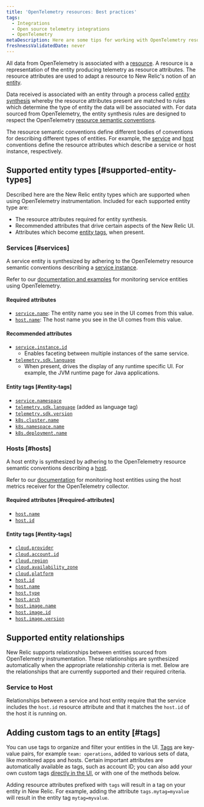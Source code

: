```yaml
---
title: 'OpenTelemetry resources: Best practices'
tags:
  - Integrations
  - Open source telemetry integrations
  - OpenTelemetry
metaDescription: Here are some tips for working with OpenTelemetry resources and New Relic.
freshnessValidatedDate: never
---
```


All data from OpenTelemetry is associated with a [resource](https://opentelemetry.io/docs/concepts/resources).
A resource is a representation of the entity producing telemetry as resource
attributes. The resource attributes are used to adapt a resource to New Relic's
notion of an [entity](docs/new-relic-solutions/new-relic-one/core-concepts/what-entity-new-relic).

Data received is associated with an entity through a process called [entity synthesis](/docs/entities/synthesis/)
whereby the resource attributes present are matched to rules which determine the type of entity the
data will be associated with. For data sourced from OpenTelemetry, the entity synthesis rules are
designed to respect the OpenTelemetry [resource semantic conventions](https://opentelemetry.io/docs/specs/semconv/resource).

The resource semantic conventions define different bodies of conventions for
describing different types of entities. For example, the
[service](https://opentelemetry.io/docs/specs/semconv/resource/#service) and
[host](https://opentelemetry.io/docs/specs/semconv/resource/host/)
conventions define the resource attributes which describe a service or host instance,
respectively.

## Supported entity types [#supported-entity-types]

Described here are the New Relic entity types which are supported when using
OpenTelemetry instrumentation. Included for each supported entity type are:

* The resource attributes required for entity synthesis.
* Recommended attributes that drive certain aspects of the New Relic UI.
* Attributes which become [entity tags](/docs/new-relic-solutions/new-relic-one/core-concepts/use-tags-help-organize-find-your-data/),
   when present.

### Services [#services]

A service entity is synthesized by adhering to the OpenTelemetry resource
semantic conventions describing a
[service instance](https://opentelemetry.io/docs/specs/semconv/resource/#service).

Refer to our
[documentation and examples](/docs/more-integrations/open-source-telemetry-integrations/opentelemetry/get-started/opentelemetry-set-up-your-app)
for monitoring service entities using OpenTelemetry.

#### Required attributes

* [`service.name`](https://opentelemetry.io/docs/specs/semconv/attributes-registry/service): The entity name you see in the UI comes from this value.
* [`host.name`](https://opentelemetry.io/docs/specs/semconv/attributes-registry/host/): The host name you see in the UI comes from this value.

#### Recommended attributes

* [`service.instance.id`](https://opentelemetry.io/docs/specs/semconv/attributes-registry/service)
  * Enables faceting between multiple instances of the same service.
* [`telemetry.sdk.language`](https://opentelemetry.io/docs/specs/semconv/attributes-registry/telemetry)
  * When present, drives the display of any runtime specific UI. For example,
    the JVM runtime page for Java applications.

#### Entity tags [#entity-tags]

* [`service.namespace`](https://opentelemetry.io/docs/specs/semconv/attributes-registry/service)
* [`telemetry.sdk.language`](https://opentelemetry.io/docs/specs/semconv/attributes-registry/telemetry) (added as language tag)
* [`telemetry.sdk.version`](https://opentelemetry.io/docs/specs/semconv/attributes-registry/telemetry)
* [`k8s.cluster.name`](https://opentelemetry.io/docs/specs/semconv/attributes-registry/k8s)
* [`k8s.namespace.name`](https://opentelemetry.io/docs/specs/semconv/attributes-registry/k8s)
* [`k8s.deployment.name`](https://opentelemetry.io/docs/specs/semconv/attributes-registry/k8s)

### Hosts [#hosts]

A host entity is synthesized by adhering to the OpenTelemetry resource semantic
conventions describing a [host](https://opentelemetry.io/docs/specs/semconv/resource/host).

Refer to our
[documentation](/docs/more-integrations/open-source-telemetry-integrations/opentelemetry/collector/opentelemetry-collector-infra-hosts)
for monitoring host entities using the host metrics receiver for the OpenTelemetry collector.

#### Required attributes [#required-attributes]

* [`host.name`](https://opentelemetry.io/docs/specs/semconv/attributes-registry/host)
* [`host.id`](https://opentelemetry.io/docs/specs/semconv/attributes-registry/host)

#### Entity tags [#entity-tags]

* [`cloud.provider`](https://opentelemetry.io/docs/specs/semconv/attributes-registry/cloud)
* [`cloud.account.id`](https://opentelemetry.io/docs/specs/semconv/attributes-registry/cloud)
* [`cloud.region`](https://opentelemetry.io/docs/specs/semconv/attributes-registry/cloud)
* [`cloud.availability_zone`](https://opentelemetry.io/docs/specs/semconv/attributes-registry/cloud)
* [`cloud.platform`](https://opentelemetry.io/docs/specs/semconv/attributes-registry/cloud)
* [`host.id`](https://opentelemetry.io/docs/specs/semconv/attributes-registry/host)
* [`host.name`](https://opentelemetry.io/docs/specs/semconv/attributes-registry/host)
* [`host.type`](https://opentelemetry.io/docs/specs/semconv/attributes-registry/host)
* [`host.arch`](https://opentelemetry.io/docs/specs/semconv/attributes-registry/host)
* [`host.image.name`](https://opentelemetry.io/docs/specs/semconv/attributes-registry/host)
* [`host.image.id`](https://opentelemetry.io/docs/specs/semconv/attributes-registry/host)
* [`host.image.version`](https://opentelemetry.io/docs/specs/semconv/attributes-registry/host)

## Supported entity relationships

New Relic supports relationships between entities sourced from
OpenTelemetry instrumentation. These relationships are synthesized
automatically when the appropriate relationship criteria is met. Below are the
relationships that are currently supported and their required criteria.

### Service to Host

Relationships between a service and host entity require that the service
includes the `host.id` resource attribute and that it matches the `host.id` of
the host it is running on.

## Adding custom tags to an entity [#tags]

You can use tags to organize and filter your entities in the UI.
[Tags](/docs/new-relic-solutions/new-relic-one/core-concepts/use-tags-help-organize-find-your-data/)
are key-value pairs, for example `team: operations`, added to various sets of
data, like monitored apps and hosts. Certain important attributes are
automatically available as tags, such as account ID; you can also add your own
custom tags
[directly in the UI](/docs/new-relic-solutions/new-relic-one/core-concepts/use-tags-help-organize-find-your-data/#add-tags),
or with one of the methods below.

Adding resource attributes prefixed with `tags` will result in a tag on your
entity in New Relic. For example, adding the attribute `tags.mytag=myvalue`
will result in the entity tag `mytag=myvalue`.
